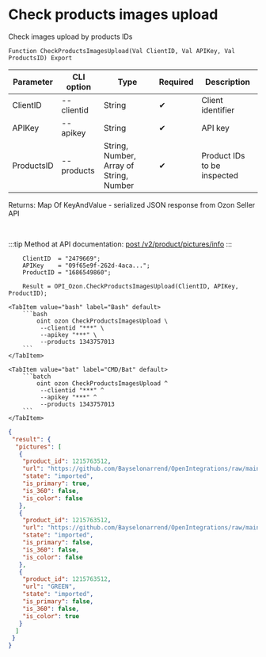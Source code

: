 ﻿---
sidebar_position: 10
---


# Check products images upload
 Check images upload by products IDs



`Function CheckProductsImagesUpload(Val ClientID, Val APIKey, Val ProductsID) Export`

  | Parameter | CLI option | Type | Required | Description |
  |-|-|-|-|-|
  | ClientID | --clientid | String | &#x2714; | Client identifier |
  | APIKey | --apikey | String | &#x2714; | API key |
  | ProductsID | --products | String, Number, Array of String, Number | &#x2714; | Product IDs to be inspected |

  
  Returns:  Map Of KeyAndValue - serialized JSON response from Ozon Seller API

<br/>

:::tip
Method at API documentation: [post /v2/product/pictures/info](https://docs.ozon.ru/api/seller/#operation/ProductAPI_ProductInfoPictures)
:::
<br/>



```bsl title="1C:Enterprise/OneScript code example"
    ClientID  = "2479669";
    APIKey    = "09f65e9f-262d-4aca...";
    ProductID = "1686549860";

    Result = OPI_Ozon.CheckProductsImagesUpload(ClientID, APIKey, ProductID);
```
 

 <Tabs>
  
    <TabItem value="bash" label="Bash" default>
        ```bash
            oint ozon CheckProductsImagesUpload \
             --clientid "***" \
             --apikey "***" \
             --products 1343757013
        ```
    </TabItem>
  
    <TabItem value="bat" label="CMD/Bat" default>
        ```batch
            oint ozon CheckProductsImagesUpload ^
             --clientid "***" ^
             --apikey "***" ^
             --products 1343757013
        ```
    </TabItem>
</Tabs>


```json title="Result"
{
 "result": {
  "pictures": [
   {
    "product_id": 1215763512,
    "url": "https://github.com/Bayselonarrend/OpenIntegrations/raw/main/service/test_data/picture.jpg",
    "state": "imported",
    "is_primary": true,
    "is_360": false,
    "is_color": false
   },
   {
    "product_id": 1215763512,
    "url": "https://github.com/Bayselonarrend/OpenIntegrations/raw/main/service/test_data/picture2.jpg",
    "state": "imported",
    "is_primary": false,
    "is_360": false,
    "is_color": false
   },
   {
    "product_id": 1215763512,
    "url": "GREEN",
    "state": "imported",
    "is_primary": false,
    "is_360": false,
    "is_color": true
   }
  ]
 }
}
```
